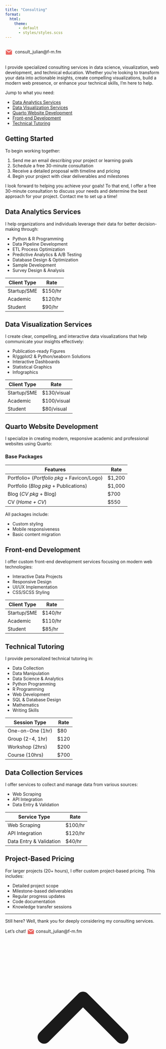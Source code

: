 ```yaml
---
title: "Consulting"
format:
  html:
    theme:
      - default
      - styles/styles.scss
---
```


<p style="display: inline-block;"><svg xmlns="http://www.w3.org/2000/svg" width="24" height="24" viewBox="0 0 24 24" style="margin-right: 4px; vertical-align: middle;"><rect x="2" y="4" width="20" height="16" rx="2" fill="#eb6864"/><path d="M22 4l-10 8L2 4" stroke="white" stroke-width="2" fill="none"/></svg>consult_julian@f-m.fm</p>

I provide specialized consulting services in data science, visualization, web development, and technical education. Whether you're looking to transform your data into actionable insights, create compelling visualizations, build a modern web presence, or enhance your technical skills, I'm here to help.

Jump to what you need:

* [Data Analytics Services](#data-analytics-services)
* [Data Visualization Services](#data-visualization-services)
* [Quarto Website Development](#quarto-website-development)
* [Front-end Development](#front-end-development)
* [Technical Tutoring](#technical-tutoring)

## Getting Started

To begin working together:

1. Send me an email describing your project or learning goals
2. Schedule a free 30-minute consultation
3. Receive a detailed proposal with timeline and pricing
4. Begin your project with clear deliverables and milestones

I look forward to helping you achieve your goals! To that end, I offer a free 30-minute consultation to discuss your needs and determine the best approach for your project. Contact me to set up a time!

## Data Analytics Services

I help organizations and individuals leverage their data for better decision-making through:

* Python & R Programming
* Data Pipeline Development
* ETL Process Optimization
* Predictive Analytics & A/B Testing
* Database Design & Optimization
* Sample Development
* Survey Design & Analysis

| Client Type | Rate    |
|-------------|---------|
| Startup/SME | $150/hr |
| Academic    | $120/hr |
| Student     | $90/hr  |

## Data Visualization Services

I create clear, compelling, and interactive data visualizations that help communicate your insights effectively:

* Publication-ready Figures
* R/ggplot2 & Python/seaborn Solutions
* Interactive Dashboards
* Statistical Graphics
* Infographics

| Client Type | Rate         |
|-------------|--------------|
| Startup/SME | $130/visual  |
| Academic    | $100/visual  |
| Student     | $80/visual   |

## Quarto Website Development

I specialize in creating modern, responsive academic and professional websites using Quarto:

### Base Packages

| Features                                           | Rate   |
|---------------------------------------------------|--------|
| Portfolio+ (*Portfolio pkg* + Favicon/Logo)      | $1,200 |
| Portfolio (*Blog pkg* + Publications)      | $1,000 |
| Blog (*CV pkg* + Blog)                     | $700   |
| CV (*Home + CV*)                                  | $550   |

All packages include:

* Custom styling
* Mobile responsiveness
* Basic content migration

## Front-end Development

I offer custom front-end development services focusing on modern web technologies:

* Interactive Data Projects
* Responsive Design
* UI/UX Implementation
* CSS/SCSS Styling

| Client Type | Rate    |
|-------------|---------|
| Startup/SME | $140/hr |
| Academic    | $110/hr |
| Student     | $85/hr  |

## Technical Tutoring

I provide personalized technical tutoring in:

* Data Collection
* Data Manipulation
* Data Science & Analytics
* Python Programming
* R Programming
* Web Development
* SQL & Database Design
* Mathematics
* Writing Skills

| Session Type        | Rate      |
|--------------------|-----------|
| One-on-One (1hr)   | $80      |
| Group (2-4, 1hr)   | $120     |
| Workshop (2hrs)    | $200     |
| Course (10hrs)     | $700     |

## Data Collection Services

I offer services to collect and manage data from various sources:

* Web Scraping
* API Integration
* Data Entry & Validation

| Service Type | Rate    |
|--------------|---------|
| Web Scraping | $100/hr |
| API Integration | $120/hr |
| Data Entry & Validation | $40/hr |

## Project-Based Pricing

For larger projects (20+ hours), I offer custom project-based pricing. This includes:

* Detailed project scope
* Milestone-based deliverables
* Regular progress updates
* Code documentation
* Knowledge transfer sessions

--------------------------------

Still here? Well, thank you for deeply considering my consulting services.

Let's chat! <svg xmlns="http://www.w3.org/2000/svg" width="24" height="24" viewBox="0 0 24 24" style="margin-right: 4px; vertical-align: middle;"><rect x="2" y="4" width="20" height="16" rx="2" fill="#eb6864"/><path d="M22 4l-10 8L2 4" stroke="white" stroke-width="2" fill="none"/></svg>consult_julian@f-m.fm

<a href="#" class="back-to-top" id="back-to-top" aria-label="Back to top">
  <svg xmlns="http://www.w3.org/2000/svg" viewBox="0 0 24 24" fill="none" stroke="currentColor" stroke-width="2" stroke-linecap="round" stroke-linejoin="round">
    <path d="M18 15l-6-6-6 6"/>
  </svg>
</a>